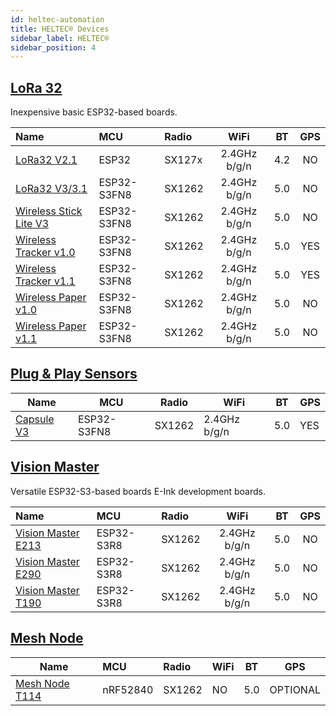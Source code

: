 ```yaml
---
id: heltec-automation
title: HELTEC® Devices
sidebar_label: HELTEC®
sidebar_position: 4
---
```


## [LoRa 32](./lora32/)

Inexpensive basic ESP32-based boards.

| Name                                                              | MCU         | Radio  |     WiFi     | BT  | GPS |
|:------------------------------------------------------------------|:------------|:-------|:------------:|:---:|:---:|
| [LoRa32 V2.1](./lora32/?heltec=v2.1)                              | ESP32       | SX127x | 2.4GHz b/g/n | 4.2 | NO  |
| [LoRa32 V3/3.1](./lora32/?heltec=v23)                             | ESP32-S3FN8 | SX1262 | 2.4GHz b/g/n | 5.0 | NO  |
| [Wireless Stick Lite V3](./lora32/?heltec=Wireless+Stick+Lite+V3) | ESP32-S3FN8 | SX1262 | 2.4GHz b/g/n | 5.0 | NO  |
| [Wireless Tracker v1.0](./lora32/?heltec=tracker-v1.0)            | ESP32-S3FN8 | SX1262 | 2.4GHz b/g/n | 5.0 | YES |
| [Wireless Tracker v1.1](./lora32/?heltec=tracker-v1.1)            | ESP32-S3FN8 | SX1262 | 2.4GHz b/g/n | 5.0 | YES |
| [Wireless Paper v1.0](./lora32/?heltec=paper-v1.0)                     | ESP32-S3FN8 | SX1262 | 2.4GHz b/g/n | 5.0 | NO  |
| [Wireless Paper v1.1](./lora32/?heltec=paper-v1.1)                     | ESP32-S3FN8 | SX1262 | 2.4GHz b/g/n | 5.0 | NO  |

## [Plug & Play Sensors](./sensor/)

| Name                    | MCU         | Radio  | WiFi         | BT  | GPS |
| ----------------------- | ----------- | ------ | ------------ | --- | --- |
| [Capsule V3](./sensor/) | ESP32-S3FN8 | SX1262 | 2.4GHz b/g/n | 5.0 | YES |

## [Vision Master](./vision-master/)

Versatile ESP32-S3-based boards E-Ink development boards.

| Name                                                             | MCU        | Radio  |     WiFi     | BT  | GPS |
| :--------------------------------------------------------------- | :--------- | :----- | :----------: | :-: | :-: |
| [Vision Master E213](./vision-master/?heltec=vision_master_e213) | ESP32-S3R8 | SX1262 | 2.4GHz b/g/n | 5.0 | NO  |
| [Vision Master E290](./vision-master/?heltec=vision_master_e290) | ESP32-S3R8 | SX1262 | 2.4GHz b/g/n | 5.0 | NO  |
| [Vision Master T190](./vision-master/?heltec=vision_master_t190) | ESP32-S3R8 | SX1262 | 2.4GHz b/g/n | 5.0 | NO  |

## [Mesh Node](./mesh-node)

| Name                                          | MCU      | Radio  | WiFi | BT  |   GPS    |
| --------------------------------------------- | :------- | :----- | :--- | :-: | :------: |
| [Mesh Node T114](./mesh-node/?mesh_node_t114) | nRF52840 | SX1262 | NO   | 5.0 | OPTIONAL |
